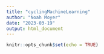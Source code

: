 ```yaml
---
title: "cyclingMachineLearning"
author: "Noah Moyer"
date: "2023-03-19"
output: html_document
---
```


```r
knitr::opts_chunk$set(echo = TRUE)
```

